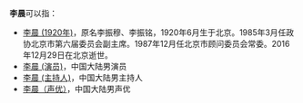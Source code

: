 '''李晨'''可以指：
*[[李晨_(1920年)|李晨 (1920年)]]，原名李振穆、李振铭，1920年6月生于北京。1985年3月任政协北京市第六届委员会副主席。1987年12月任北京市顾问委员会常委。2016年12月29日在北京逝世。
*[[李晨_(演员)|李晨 (演员)]]，中国大陆男演员
*[[李晨_(主持人)|李晨 (主持人)]]，中国大陆男主持人
*[[李晨（声优）|李晨（声优）]]，中国大陆男声优
{{消歧义|C晨|cat=二字李姓人名消歧义}}